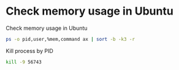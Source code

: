 # Check memory usage in Ubuntu
Check memory usage in Ubuntu

```bash
ps -o pid,user,%mem,command ax | sort -b -k3 -r
```

Kill process by PID
```bash
kill -9 56743
```